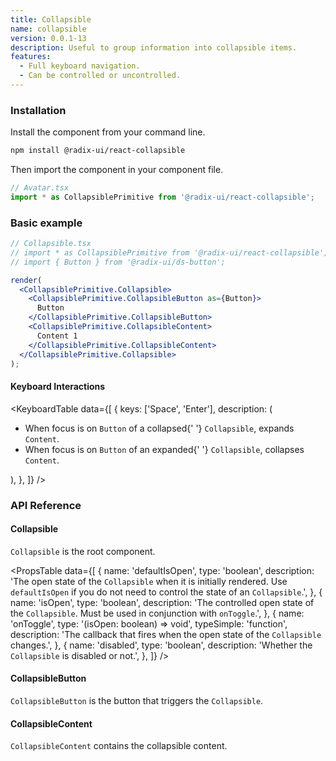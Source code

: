 ```yaml
---
title: Collapsible
name: collapsible
version: 0.0.1-13
description: Useful to group information into collapsible items.
features:
  - Full keyboard navigation.
  - Can be controlled or uncontrolled.
---
```


### Installation

Install the component from your command line.

```bash
npm install @radix-ui/react-collapsible
```

Then import the component in your component file.

```jsx
// Avatar.tsx
import * as CollapsiblePrimitive from '@radix-ui/react-collapsible';
```

### Basic example

```jsx live manual
// Collapsible.tsx
// import * as CollapsiblePrimitive from '@radix-ui/react-collapsible';
// import { Button } from '@radix-ui/ds-button';

render(
  <CollapsiblePrimitive.Collapsible>
    <CollapsiblePrimitive.CollapsibleButton as={Button}>
      Button
    </CollapsiblePrimitive.CollapsibleButton>
    <CollapsiblePrimitive.CollapsibleContent>
      Content 1
    </CollapsiblePrimitive.CollapsibleContent>
  </CollapsiblePrimitive.Collapsible>
);
```

#### Keyboard Interactions

<KeyboardTable
  data={[
    {
      keys: ['Space', 'Enter'],
      description: (
        <ul>
          <li>
            When focus is on <Code>Button</Code> of a collapsed{' '}
            <Code>Collapsible</Code>, expands <Code>Content</Code>.
          </li>
          <li>
            When focus is on <Code>Button</Code> of an expanded{' '}
            <Code>Collapsible</Code>, collapses <Code>Content</Code>.
          </li>
        </ul>
      ),
    },
  ]}
/>

### API Reference

#### Collapsible

`Collapsible` is the root component.

<PropsTable
  data={[
    {
      name: 'defaultIsOpen',
      type: 'boolean',
      description:
        'The open state of the `Collapsible` when it is initially rendered. Use `defaultIsOpen` if you do not need to control the state of an `Collapsible`.',
    },
    {
      name: 'isOpen',
      type: 'boolean',
      description:
        'The controlled open state of the `Collapsible`. Must be used in conjunction with `onToggle`.',
    },
    {
      name: 'onToggle',
      type: '(isOpen: boolean) => void',
      typeSimple: 'function',
      description:
        'The callback that fires when the open state of the `Collapsible` changes.',
    },
    {
      name: 'disabled',
      type: 'boolean',
      description: 'Whether the `Collapsible` is disabled or not.',
    },
  ]}
/>

#### CollapsibleButton

`CollapsibleButton` is the button that triggers the `Collapsible`.

#### CollapsibleContent

`CollapsibleContent` contains the collapsible content.
